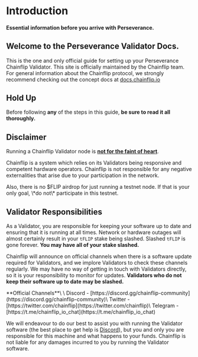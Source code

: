 
# Introduction

#### Essential information before you arrive with Perseverance.

## Welcome to the Perseverance Validator Docs.

This is the one and only official guide for setting up your Perseverance Chainflip Validator. This site is officially maintained by the Chainflip team. For general information about the Chainflip protocol, we strongly recommend checking out the concept docs at [docs.chainflip.io](http://127.0.0.1:5000/o/-MXe0QDXPnqEtZknNxst/s/DQUC2wQf4NIhgIHFhCFR/)

## Hold Up

Before following **any** of the steps in this guide, **be sure to read it all thoroughly.**

## Disclaimer

Running a Chainflip Validator node is [**not for the faint of heart**](https://idioms.thefreedictionary.com/not+for+the+faint+of+heart).

Chainflip is a system which relies on its Validators being responsive and competent hardware operators. Chainflip is not responsible for any negative externalities that arise due to your participation in the network.

<Callout type="warning">
  Also, there is no $FLIP airdrop for just running a testnet node. If that is
  your only goal, \*do not\* participate in this testnet.
</Callout>

## Validator Responsibilities

As a Validator, you are responsible for keeping your software up to date and ensuring that it is running at all times. Network or hardware outages will almost certainly result in your `tFLIP` stake being slashed. Slashed `tFLIP` is gone forever. **You may have all of your stake slashed.**

Chainflip will announce on official channels when there is a software update required for Validators, and we implore Validators to check these channels regularly. We may have no way of getting in touch with Validators directly, so it is your responsibility to monitor for updates. **Validators who do not keep their software up to date may be slashed.**

<Callout type="info">
  **Official Channels**\ \ Discord -
  [https://discord.gg/chainflip-community](https://discord.gg/chainflip-community)\
  Twitter - [https://twitter.com/chainflip](https://twitter.com/chainflip)\
  Telegram - [https://t.me/chainflip_io_chat](https://t.me/chainflip_io_chat)
</Callout>

We will endeavour to do our best to assist you with running the Validator software (the best place to get help is [Discord](https://discord.gg/chainflip-community)), but you and only you are responsible for this machine and what happens to your funds. Chainflip is not liable for any damages incurred to you by running the Validator software.
